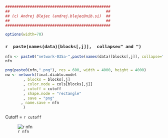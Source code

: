 ```r
###############################################
##                                           ##
## (c) Andrej Blejec (andrej.blejec@nib.si)  ##
##                                           ##
###############################################
```
```r
options(width=70)
```
### `r  paste(names(data)[blocks[,j]],  collapse=" and ")`

```r
nfn <- paste0("network-035a-",paste(names(data)[blocks[,j]], collapse="-"),"-",cutoff*10)
nfn

```


```r
png(paste0(nfn,".png"), res = 600, width = 4000, height = 4000)
nw <- network(final.diablo.model
        , blocks = blocks[,j]
        , color.node = cols[blocks[,j]]
        , cutoff = cutoff
        , shape.node = "rectangle"
        , save = "png"
       , name.save = nfn
        )
```


Cutoff = `r cutoff`

![`r nfn`](`r paste0(nfn,".png")`)

